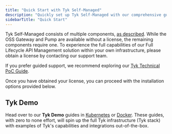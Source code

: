 ```yaml
---
title: "Quick Start with Tyk Self-Managed"
description: "Quickly set up Tyk Self-Managed with our comprehensive guide, including installation options and demo environments."
sidebarTitle: "Quick Start"
---
```



Tyk Self-Managed consists of multiple components, [as described](/tyk-self-managed). While the OSS Gateway and Pump are available without a license, the remaining components require one. To experience the full capabilities of our Full Lifecycle API Management solution within your own infrastructure, please obtain a license by contacting our support team.

<ButtonLeft href="https://tyk.io/contact/" color="green" content="Contact us" />

If you prefer guided support, we recommend exploring our [Tyk Technical PoC Guide](https://tyk.io/customer-engineering/poc/technical-guide/).

Once you have obtained your license, you can proceed with the installation options provided below.

## Tyk Demo 

Head over to our **Tyk Demo** guides in [Kubernetes](/deployment-and-operations/tyk-self-managed/tyk-demos-and-pocs/overview#kubernetes-demo) or [Docker](/deployment-and-operations/tyk-self-managed/tyk-demos-and-pocs/overview#docker-demo). These guides, with zero to none effort, will spin up the full Tyk infrastructure (Tyk stack) with examples of Tyk's capabilities and integrations out-of-the-box.


